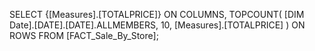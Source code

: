 SELECT 
  {[Measures].[TOTALPRICE]} ON COLUMNS,
  TOPCOUNT(
    [DIM Date].[DATE].[DATE].ALLMEMBERS,
    10,
    [Measures].[TOTALPRICE]
  ) ON ROWS
FROM [FACT_Sale_By_Store];
